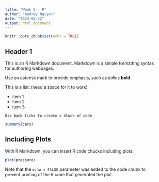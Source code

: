 ```yaml
---
title: "Week 5 - R"
author: "Audrey Nguyen"
date: "2024-03-22"
output: html_document
---
```


```r
knitr::opts_chunk$set(echo = TRUE)
```

## Header 1 

This is an R Markdown document. Markdown is a simple formatting syntax for authoring webpages. 

Use an asterisk mark to provide emphasis, such as *italics* **bold** 

This is a list: (need a space for it to work)

* item 1
* item 2
* item 3

```
Use back ticks to create a block of code
```

```r
summary(cars)
```

## Including Plots

With R Markdown, you can insert R code chucks including plots:

```r
plot(pressure)
```

Note that the `echo = FALSE` parameter was added to the code chunk to prevent printing of the R code that generated the plot.
